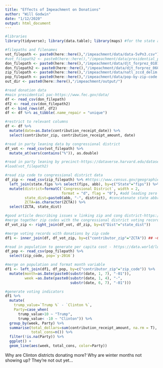 ```yaml
---
title: "Effects of Impeachment on Donations"
author: "Will Godwin"
date: "1/12/2020"
output: html_document
---
```


```r
#libraries
library(tidyverse); library(data.table); library(maps) #for the state abbrevs

#filepaths and filenames
vot_filepath <- paste0(here::here(),"/impeachment/data/data-5vPn3.csv")
#vot_filepath2 <- paste0(here::here(),"/impeachment/data/presidential_precincts_2016.rda")
don_filepath <- paste0(here::here(),"/impeachment/data/djt_forprez_0101_0531.csv")
don_filepath2 <- paste0(here::here(),"/impeachment/data/djt_forprez_0601_1231.csv")
zip_filepath <- paste0(here::here(),"/impeachment/data/natl_zccd_delim.csv")
pop_filepath <- paste0(here::here(),"/impeachment/data/pop-by-zip-code.csv")
out_dir <- paste0(here::here(),"/impeachment/output/")
```

```r
#read donation data
#main presidential pac-https://www.fec.gov/data/
df <- read_csv(don_filepath)
df2 <- read_csv(don_filepath2)
df <- bind_rows(df, df2)
df <- df %>% as_tibble(.name_repair = "unique")

#restrict to relevant columns
df <- df %>% 
  mutate(date=as.Date(contribution_receipt_date)) %>%
  select(contributor_zip, contribution_receipt_amount, date)
```

```r
#read in party leaning data by congressional district
df_vot <- read_csv(vot_filepath) %>%
  mutate_at(vars(contains("%")), as.double)

#read in party leaning by precinct-https://dataverse.harvard.edu/dataset.xhtml?persistentId=doi:10.7910/DVN/LYWX3D
#load(vot_filepath2)

#read zip code to congressional district data
df_zip <- read_csv(zip_filepath) %>% #https://www.census.gov/geographies/reference-files/2010/geo/relationship-files.html
  left_join(state.fips %>% select(fips, abb), by=c("State"="fips")) %>% #merge on state abbrev
  mutate(district=formatC(`Congressional District`, width = 2, 
                          format = "d", flag = "0"), #add leading zero to district variable
         state_dist=paste0(abb, "-", district), #concatenate state abbrev and district
         ZCTA=as.character(ZCTA)) %>%
  select(ZCTA, state_dist)

#good article describing issues w linking zip and cong district-https://www.azavea.com/blog/2017/07/26/accuracy-zip-district-matching/
#merge together zip codes with the congressional district voting record
df_vot_zip <- right_join(df_vot, df_zip, by=c("Dist"="state_dist"))

#merge voting records with donations by zip code
df1 <- inner_join(df, df_vot_zip, by=c("contributor_zip"="ZCTA")) ## ~66,000 (5%) contribution records didn't merge
```


```r
#read in population to generate per capita cost - https://data.world/lukewhyte/us-population-by-zip-code-2010-2016
df_pop <- read_csv(pop_filepath) %>%
  select(zip_code, pop=`y-2016`)

#merge on population and format month variable
df1 <- left_join(df1, df_pop, by=c("contributor_zip"="zip_code")) %>%
  mutate(month=as.Date(paste0(substr(date, 1, 7), "-01")),
         week =as.Date(paste0(substr(date, 1, 4), "-",
                              substr(date, 6, 7), "-01")))
```


```r
#generate voting indicators
df1 %>%
  mutate(
    trump_value=`Trump %` - `Clinton %`,
    Party=case_when(
      trump_value>10 ~ "Trump",
      trump_value< -10 ~ "Clinton")) %>%
  group_by(week, Party) %>%
  summarise(total_dollars=sum(contribution_receipt_amount, na.rm = T),
            total_cons=n()) %>%
  filter(!is.na(Party)) %>%
  ggplot() +
  geom_line(aes(week, total_cons, color=Party))

```


Why are Clinton districts donating more?
Why are winter months not showing up? They're not out yet...
